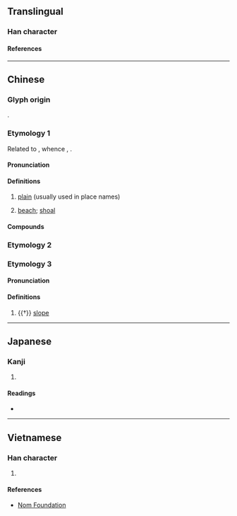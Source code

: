 {{also|壩}}
{{character info/new}}
==Translingual==

===Han character===
{{Han char|rn=32|rad=土|as=07|sn=10|four=46180|canj=GBUC|ids=⿰土貝}}

====References====
{{Han ref|kx=0229.100|dkj=05098|dj=0465.010|hdz=10444.020|uh=57BB}}

----

==Chinese==
{{zh-forms|s=坝}}

===Glyph origin===
{{Han etym}}
{{Han compound|土|貝|ls=psc|c1=s|c2=p|t1=earth}}.

===Etymology 1===
Related to {{cog|tai-pro|*paːᴮ||[[grove]]; [[wood]]}}, whence {{cog|th|ป่า||forest; meadow}}, {{cog|lo|ປ່າ||forest; wilderness}}.

====Pronunciation====
{{zh-pron
|m=bà
|m-s=ba4
|c=baa3
|mc=y
|oc=y
|cat=n
}}

====Definitions====
{{zh-hanzi}}

# {{lb|zh|chiefly|Southwestern Mandarin}} [[plain]] (usually used in place names)
# {{lb|zh|Southwestern Mandarin}} [[beach]]; [[shoal]]

====Compounds====
{{zh-der|垻子|垻垻|垻垻電影|平垻|留垻|河垻|河垻垻|沙垻|沙垻垻|田垻|院垻|曬垻|華西垻|黃田垻|皇城垻}}

===Etymology 2===
{{zh-see|壩|v}}

===Etymology 3===

====Pronunciation====
{{zh-pron
|m=bèi
|cat=n
}}

====Definitions====
{{zh-hanzi}}

# {{†}} [[slope]]

----

==Japanese==

===Kanji===
{{ja-kanji|grade=|rs=土07}}

# {{defn|lang=ja|sort=土07}}

====Readings====
* {{ja-readings|on=[[はい]] (hai), [[は]] (ha), [[へ]] (he)|kun=[[つつみ]] (tsutsumi)}}

----

==Vietnamese==

===Han character===
{{vi-hantu|[[bụi]]|rs=土07}}

# {{defn|lang=vi|sort=土07}}

====References====
* [http://nomfoundation.org/common/nom_details.php?codepoint=57bb Nom Foundation]